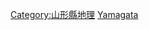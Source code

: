 {{日本行政區劃分類導航|山峰}}
{{Commonscat|Mountains of Yamagata prefecture}}

[[Category:山形縣地理|Category:山形縣地理]]
[[Category:日本各都道府縣山峰|Yamagata]]
